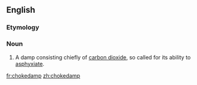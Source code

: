 {{also|choke damp}}
==English==
{{wikipedia}}

===Etymology===
{{compound|choke|damp|lang=en}}

===Noun===
{{en-noun|-|s}}

# {{lb|en|mining}} A damp consisting chiefly of [[carbon dioxide]], so called for its ability to [[asphyxiate]].

[[fr:chokedamp]]
[[zh:chokedamp]]